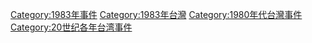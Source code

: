 [[Category:1983年事件|Category:1983年事件]]
[[Category:1983年台灣|Category:1983年台灣]]
[[Category:1980年代台灣事件|Category:1980年代台灣事件]]
[[Category:20世纪各年台湾事件|Category:20世纪各年台湾事件]]